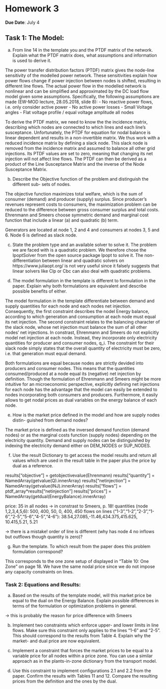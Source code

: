 # Homework 3

**Due Date**: July 4

## Task 1: The Model:

a) From line 14 in the template you and the PTDF matrix of the network. Explain
what the PTDF matrix does, what assumptions and information is used to derive
it.

The power transfer distribution factors (PTDF) matrix gives the node-line sensitivity of the modelled power network. These sensitivities explain how power flows change if power injection between nodes is shifted, resulting in different line flows. The actual power flow in the modelled network is nonlinear and can be simplified and approximated by the DC load flow model given some assumptions. 
Specifically, the following assumptions are made (EW-MOD lecture, 28.05.2018, slide 8):
 - No reactive power flows, i.e. only consider active power
 - No active power losses 
 - Small Voltage angles 
 - Flat voltage profile / equal voltage amplitude all nodes

To derive the PTDF matrix, we need to know the the incidence matrix, describing which nodes are connected to which lines and each line's susceptance. Unfortunately, the PTDF for equation for nodal balance is linear dependent and results in a non-invertible matrix. We thus work with a reduced incidence matrix by defining a slack node. This slack node is removed from the incidence matrix and assumed to balance all other grid injections. Its PTDF values are set to zero, meaning that changing its net injection will not affect line flows. The PTDF can then be derived as a product of the Line Susceptance Matrix and the inverse of the Node Susceptance Matrix.

b) Describe the Objective function of the problem and distinguish the different sub-
sets of nodes.

The objective function maximizes total welfare, which is the sum of consumer (demand) and producer (supply) surplus. Since producer's revenues represent costs to consumers, the maximization problem can be reduced to the difference between gross consumer surplus and total costs.  
Ehrenmann and Smeers choose symmetric demand and marginal cost function that include a linear (a) and quadratic (b) term. 

Generators are located at node 1, 2 and 4 and consumers at nodes 3, 5 and 6. Node 6 is defined as slack node. 

c) State the problem type and an available solver to solve it.
The problem we are faced with is a quadratic problem. We therefore chose the IpoptSolver from the open source package Ipopt to solve it. The non-differentiation between linear and quadratic solvers on https://www.juliaopt.org/ is not very useful since it falsely suggests that linear solvers like Clp or Cbc can also deal with quadratic problems.

d) The model formulation in the template is different to formulation in the paper.
Explain why both formulations are equivalent and describe possible benefits of either.

The model formulation in the template differentiate between demand and supply quantities for each node and each nodes net injection. Consequently, the first constraint describes the nodel Energy balance, according to which generation and consumption at each node must equal its net injection. The second constraint relates to the balancing character of the slack node, whose net injection must balance the sum of all other nodes' net injections. In constrast, Ehrenmann and Smeers do not explicitly model net injection at each node. Instead, they incorporate only electricity quantities for producer and consumer nodes, q_i. The constraint for their slack node simply states that the overall quantity of electricity must be zero, i.e. that generation must equal demand.

Both formulations are equal because nodes are strictly devided into producers and consumer nodes. This means that the quantities consumed/produced at a node equal its (negative) net injection by definition. Though the formulation of Ehrenmann and Smeers might be more intuitive for an microeconomic perspective, explicitly defining net injections for each node has the advantage that the model can easily be extended to nodes incorporating both consumers and producers. Furthermore, it easily allows to get nodal prices as dual variables on the energy balance of each node.

e) How is the market price defined in the model and how are supply nodes distin-
guished from demand nodes?

The market price is defined as the inversed demand function (demand nodes) or as the marginal costs function (supply nodes) depending on the electricity quantity. Demand and supply nodes can be distinguished by indexing the electricity demand either on DEM_NODES or SUP_NODES.

f) Use the result Dictionary to get access the model results and return all values which
are used in the result table in the paper plus the price by dual as a reference.

results["objective"]    = getobjectivevalue(Ehrenmann)
results["quantity"]     = NamedArray(getvalue(Q).innerArray)
results["netinjection"] = NamedArray(getvalue(INJ).innerArray)
results["flows"]        = ptdf_array*results["netinjection"]
results["prices"]       = NamedArray(getdual(EnergyBalance).innerArray)

price: 35 in all nodes -> in constrast to Smeers, p. 18!
quantities (node 1,2,3,4,5,6): 500, 400, 50, 0, 400, 450
flows on lines ("1-3","1-2","2-3","1-6","2-5","5-6","4-5","4-6"):
38.54,27.085,-11.46,434.375,415.625, 10.415,5.21,  5.21

-> there is a mistake! order of line is different (why has node 4 no inflows but outflows though quantity is zero)?

g) Run the template. To which result from the paper does this problem formulation
correspond?

This corresponds to the one zone setup of displayed in "Table 10: One Zone" on page 18. We have the same nodal price since we do not impose any capacity constraints on lines. 


### Task 2: Equations and Results:
a) Based on the results of the template model, will this market price be equal to
the dual on the Energy Balance. Explain possible differences in terms of the
formulation or optimization problems in general.

-> this is probably the reason for price difference with Smeers

b) Implement two constraints which enforce upper- and lower limits in line flows.
Make sure this constraint only applies to the lines "1-6" and "2-5". This should
correspond to the results from Table 4. Explain why the market- and dual price
are now equivalent.

c) Implement a constraint that forces the market prices to be equal to a variable
price for all nodes within a price zone. You can use a similar approach as in the
plants-in-zone dictionary from the transport model.

d) Use this constraint to implement configurations 2.1 and 2.2 from the paper. Confirm the results with Tables 11 and 12. Compare the resulting prices from the
definition and the ones by the dual.